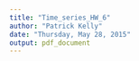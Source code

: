 ```yaml
---
title: "Time_series_HW_6"
author: "Patrick Kelly"
date: "Thursday, May 28, 2015"
output: pdf_document
---
```




```r



```


